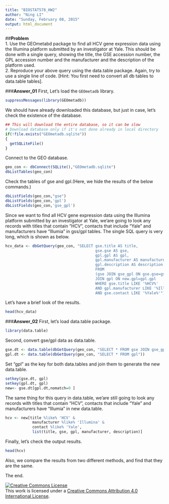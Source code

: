 ```yaml
---
title: "BIOSTAT578_HW2"
author: "Ning LI"
date: "Sunday, February 08, 2015"
output: html_document
---
```

##**Problem**  
1. Use the GEOmetabd package to find all HCV gene expression data using the Illumina platform submitted by an investigator at Yale. This should be done with a single query, showing the title, the GSE accession number, the GPL accession number and the manufacturer and the description of the platform used.  
2. Reproduce your above query using the data.table package. Again, try to use a single line of code. [Hint: You first need to convert all db tables to data.table tables].

###**Answer_01**
First, Let's load the `GEOmetadb` library.
```r
suppressMessages(library(GEOmetadb))
```
We should have already downloaded this database, but just in case, let's check the existence of the database.
```r
## This will download the entire database, so it can be slow
# Download database only if it's not done already in local directory
if(!file.exists("GEOmetadb.sqlite"))
{
  getSQLiteFile()
}
```
Connect to the GEO database.
```r
geo_con <- dbConnect(SQLite(),"GEOmetadb.sqlite")
dbListTables(geo_con)
```
Check the tables of gse and gpl.(Here, we hide the results of the below commands.)
```r
dbListFields(geo_con,"gse")
dbListFields(geo_con,'gpl')
dbListFields(geo_con,'gse_gpl')
```
Since we want to find all HCV gene expression data using the Illumina platform submitted by an investigator at Yale, we'are going to look any records with titles that contain "HCV", contacts that include "Yale" and manufacturers have "Illumia" in gss/gpl tables. The single SQL query is very long, which is shown as below.


```r
hcv_data <- dbGetQuery(geo_con, "SELECT gse.title AS title,
                                        gse.gse AS gse,
                                        gpl.gpl AS gpl, 
                                        gpl.manufacturer AS manufacturer, 
                                        gpl.description AS description  
                                        FROM
                                        (gse JOIN gse_gpl ON gse.gse=gse_gpl.gse) new 
                                        JOIN gpl ON new.gpl=gpl.gpl 
                                        WHERE gse.title LIKE '%HCV%' 
                                        AND gpl.manufacturer LIKE '%Illumina%'
                                        AND gse.contact LIKE '%Yale%'")
```
Let's have a brief look of the results.
```r
head(hcv_data)
```

###**Answer_02**
First, let's load data.table package.
```r
library(data.table)
```
Second, convert gse/gpl data as data.table.
```r
gse.dt <- data.table(dbGetQuery(geo_con, "SELECT * FROM gse JOIN gse_gpl ON gse.gse=gse_gpl.gse"))
gpl.dt <- data.table(dbGetQuery(geo_con, "SELECT * FROM gpl"))
```
Set "gpl" as the key for both data.tables and join them to generate the new data.table.

```r
setkey(gse.dt, gpl)
setkey(gpl.dt, gpl)
new<- gse.dt[gpl.dt,nomatch=0 ]
```
The same thing for this query in data.table, we'are  still going to look any records with titles that contain "HCV", contacts that include "Yale" and manufacturers have "Illumia" in new data.table.
```r
hcv <- new[title %like% 'HCV' & 
            manufacturer %like% 'Illumina' & 
            contact %like% 'Yale', 
            list(title, gse, gpl, manufacturer, description)]
```
Finally, let's check the output results.
```r
head(hcv)
```

Also, we compare the results from two different methods, and find that they are the same. 


The end.  

<a rel="license" href="http://creativecommons.org/licenses/by/4.0/"><img alt="Creative Commons License" style="border-width:0" src="https://i.creativecommons.org/l/by/4.0/88x31.png" /></a><br />This work is licensed under a <a rel="license" href="http://creativecommons.org/licenses/by/4.0/">Creative Commons Attribution 4.0 International License</a>.